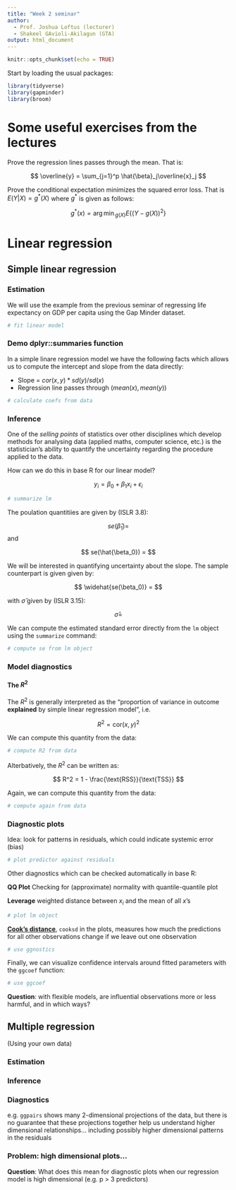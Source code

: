 ```yaml
---
title: "Week 2 seminar"
author:
  - Prof. Joshua Loftus (lecturer)
  - Shakeel GAvioli-Akilagun (GTA)
output: html_document
---
```


```r
knitr::opts_chunk$set(echo = TRUE)
```

Start by loading the usual packages: 

```r
library(tidyverse)
library(gapminder)
library(broom)
```

# Some useful exercises from the lectures

Prove the regression lines passes through the mean. That is: 

$$
\overline{y} = \sum_{j=1}^p \hat{\beta}_j\overline{x}_j  
$$

Prove the conditional expectation minimizes the squared error loss. That is $E(Y|X) = g^*(X)$ where $g^*$ is given as follows: 

$$
g^*(x) = {\arg\min}_{g(X)}  E \{ (Y - g(X))^2 \} 
$$


# Linear regression

## Simple linear regression

### Estimation

We will use the example from the previous seminar of regressing life expectancy on GDP per capita using the Gap Minder dataset. 

```r
# fit linear model 
```


### Demo dplyr::summaries function

In a simple linare regression model we have the following facts which allows us to compute the intercept and slope from the data directly: 

* Slope = $cor(x,y) * sd(y) / sd(x)$
* Regression line passes through $(mean(x), mean(y))$

```r
# calculate coefs from data
```

### Inference

One of the *selling points* of statistics over other disciplines which develop methods for analysing data (applied maths, computer science, etc.) is the statistician's ability to quantify the uncertainty regarding the procedure applied to the data. 

How can we do this in base R for our linear model?  

$$
y_i = \beta_0 + \beta_1 x_i + \epsilon_i  
$$

```r
# summarize lm
```


The poulation quantitiies are given by (ISLR 3.8): 

$$
se(\hat{\beta}_1) = 
$$
and

$$
se(\hat{\beta_0}) = 
$$

We will be interested in quantifying uncertainty about the slope. The sample counterpart is given given by: 


$$
\widehat{se(\beta_0)} = 
$$

with $\hat{\sigma}$ given by (ISLR 3.15): 

$$
\hat{\sigma} = 
$$

We can compute the estimated standard error directly from the `lm` object using the `summarize` command: 

```r
# compute se from lm object 
```

### Model diagnostics

#### The $R^2$

The $R^2$ is generally interpreted as the "proportion of variance in outcome **explained** by simple linear regression model", i.e.

$$
R^2 = \text{cor}(x,y)^2
$$

We can compute this quantity from the data: 

```r
# compute R2 from data 
```

Alterbatively, the $R^2$ can be written as: 

$$
R^2 = 1 - \frac{\text{RSS}}{\text{TSS}} 
$$

Again, we can compute this quantity from the data: 

```r
# compute again from data 
```


### Diagnostic plots

Idea: look for patterns in residuals, which could indicate systemic error (bias)

```r
# plot predictor against residuals
```

Other diagnostics which can be checked automatically in base R: 

**QQ Plot** Checking for (approximate) normality with quantile-quantile plot

**Leverage** weighted distance between $x_i$ and the mean of all $x$'s


```r
# plot lm object
```

[**Cook's distance**](https://en.wikipedia.org/wiki/Cook%27s_distance), `cooksd` in the plots, measures how much the predictions for all other observations change if we leave out one observation

```r
# use ggnostics  
```

Finally, we can visualize confidence intervals around fitted parameters with the `ggcoef` function: 

```r
# use ggcoef 
```

**Question**: with flexible models, are influential observations more or less harmful, and in which ways?

## Multiple regression 

(Using your own data)

### Estimation


### Inference


### Diagnostics

e.g. `ggpairs` shows many 2-dimensional projections of the data, but there is no guarantee that these projections together help us understand higher dimensional relationships... including possibly higher dimensional patterns in the residuals


### Problem: high dimensional plots...

**Question**: What does this mean for diagnostic plots when our regression model is high dimensional (e.g. p > 3 predictors)

